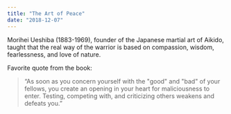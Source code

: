 ```yaml
---
title: "The Art of Peace"
date: "2018-12-07"
---
```


Morihei Ueshiba (1883-1969), founder of the Japanese martial art of Aikido, taught that the real way of the warrior is based on compassion, wisdom, fearlessness, and love of nature.

Favorite quote from the book:

> “As soon as you concern yourself with the "good" and "bad" of your fellows, you create an opening in your heart for maliciousness to enter. Testing, competing with, and criticizing others weakens and defeats you.”
